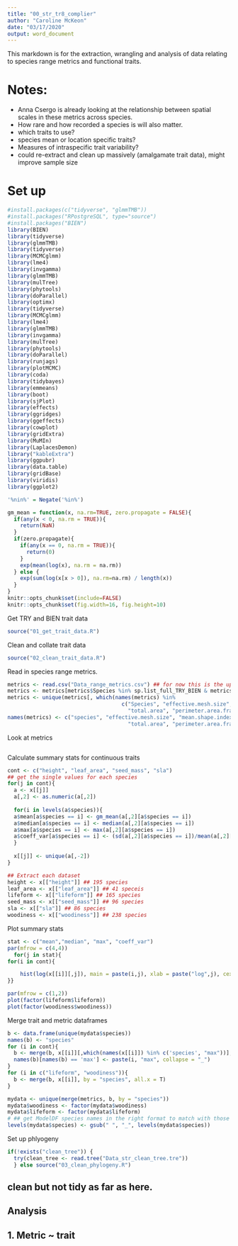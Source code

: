 ```yaml
---
title: "00_str_tr8_complier"
author: "Caroline McKeon"
date: "03/17/2020"
output: word_document
---
```


This markdown is for the extraction, wrangling and analysis of data relating to species range metrics and functional traits.

# Notes: 
- Anna Csergo is already looking at the relationship between spatial scales in these metrics across species. 
- How rare and how recorded a species is will also matter.
- which traits to use?
- species mean or location specific traits?
- Measures of intraspecific trait variability?
- could re-extract and clean up massively (amalgamate trait data), might improve sample size

# Set up
```r
#install.packages(c("tidyverse", "glmmTMB"))
#install.packages("RPostgreSQL", type="source")
#install.packages("BIEN")
library(BIEN)
library(tidyverse)
library(glmmTMB)
library(tidyverse)
library(MCMCglmm)
library(lme4)
library(invgamma)
library(glmmTMB)
library(mulTree)
library(phytools)
library(doParallel)
library(optimx) 
library(tidyverse)
library(MCMCglmm)
library(lme4)
library(glmmTMB)
library(invgamma)
library(mulTree)
library(phytools)
library(doParallel)
library(runjags)
library(plotMCMC)
library(coda)
library(tidybayes)
library(emmeans)
library(boot)
library(sjPlot)
library(effects)
library(ggridges)
library(ggeffects)
library(cowplot)
library(gridExtra)
library(MuMIn)
library(LaplacesDemon)
library("kableExtra")
library(ggpubr)
library(data.table)
library(gridBase)
library(viridis)
library(ggplot2)

'%nin%' = Negate('%in%')

gm_mean = function(x, na.rm=TRUE, zero.propagate = FALSE){
  if(any(x < 0, na.rm = TRUE)){
    return(NaN)
  }
  if(zero.propagate){
    if(any(x == 0, na.rm = TRUE)){
      return(0)
    }
    exp(mean(log(x), na.rm = na.rm))
  } else {
    exp(sum(log(x[x > 0]), na.rm=na.rm) / length(x))
  }
}
knitr::opts_chunk$set(include=FALSE) 
knitr::opts_chunk$set(fig.width=16, fig.height=10) 

```

Get TRY and BIEN trait data
```r
source("01_get_trait_data.R")
```

Clean and collate trait data
```r
source("02_clean_trait_data.R")
```

Read in species range metrics.
```r
metrics <- read.csv("Data_range_metrics.csv") ## for now this is the updated metrics as calculated by Anna Csergo in spring 2019
metrics <- metrics[metrics$Species %in% sp.list_full_TRY_BIEN & metrics$Model == "Occurrence",]
metrics <- unique(metrics[, which(names(metrics) %in% 
                                    c("Species", "effective.mesh.size", "mean.shape.index", "prop.landscape", 
                                      "total.area", "perimeter.area.frac.dim", "range.size"))])
names(metrics) <- c("species", "effective.mesh.size", "mean.shape.index", "prop.landscape", 
                                      "total.area", "perimeter.area.frac.dim", "range.size")
```

Look at metrics
```r

```


Calculate summary stats for continuous traits
```r
cont <- c("height", "leaf_area", "seed_mass", "sla")
## get the single values for each species
for(j in cont){
  a <- x[[j]]
  a[,2] <- as.numeric(a[,2])
  
  for(i in levels(a$species)){
  a$mean[a$species == i] <- gm_mean(a[,2][a$species == i])
  a$median[a$species == i] <- median(a[,2][a$species == i])
  a$max[a$species == i] <- max(a[,2][a$species == i])
  a$coeff_var[a$species == i] <- (sd(a[,2][a$species == i])/mean(a[,2][a$species == i]))*100
  }
  
  x[[j]] <- unique(a[,-2])
}

## Extract each dataset
height <- x[["height"]] ## 195 species
leaf_area <- x[["leaf_area"]] ## 41 speceis
lifeform <- x[["lifeform"]] ## 165 species
seed_mass <- x[["seed_mass"]] ## 96 species
sla <- x[["sla"]] ## 86 species
woodiness <- x[["woodiness"]] ## 238 species
```

Plot summary stats
```r
stat <- c("mean","median", "max", "coeff_var")
par(mfrow = c(4,4))
  for(j in stat){
for(i in cont){

    hist(log(x[[i]][,j]), main = paste(i,j), xlab = paste("log",j), cex = 1, breaks = 50)
}}
```


```r
par(mfrow = c(1,2))
plot(factor(lifeform$lifeform))
plot(factor(woodiness$woodiness))
```

Merge trait and metric dataframes
```r
b <- data.frame(unique(mydata$species))
names(b) <- "species"
for (i in cont){
  b <- merge(b, x[[i]][,which(names(x[[i]]) %in% c('species', "max"))], by = "species", all.x = T); 
  names(b)[names(b) == 'max'] <- paste(i, "max", collapse = "_") 
}
for (i in c("lifeform", "woodiness")){
  b <- merge(b, x[[i]], by = "species", all.x = T)
}

mydata <- unique(merge(metrics, b, by = "species"))
mydata$woodiness <- factor(mydata$woodiness)
mydata$lifeform <- factor(mydata$lifeform)
# ## get ModelDF species names in the right format to match with those in phylogenetic trees
levels(mydata$species) <- gsub(" ", "_", levels(mydata$species))
```

Set up phlyogeny
```r
if(!exists("clean_tree")) {
  try(clean_tree <- read.tree("Data_str_clean_tree.tre"))
  } else source("03_clean_phylogeny.R")
```


## clean but not tidy as far as here.


## Analysis
## 1. Metric ~ trait

```r

```





